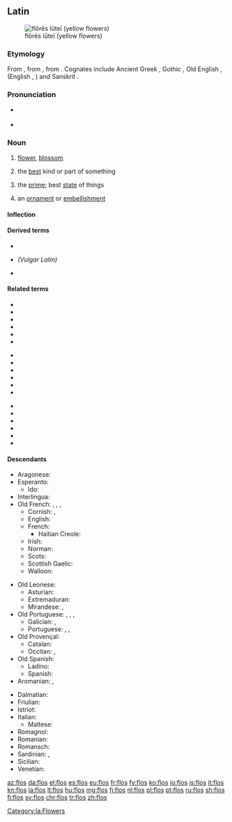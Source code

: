 ==Latin==
[[Image:Gagea probably bohemica seglea.JPG|thumb|flōrēs lūteī (yellow flowers)]]

===Etymology===
From {{etyl|itc-pro|la}} {{m|itc-pro|*flōs}}, from {{etyl|ine-pro|la}} {{m|ine-pro|*bʰleh₃-||flower, blossom}}, from {{m|ine-pro|*bʰel-||to bloom}}. Cognates include Ancient Greek {{m|grc|φύλλον}}, Gothic {{term|sc=Goth|𐌱𐌻𐍉𐌼𐌰|lang=got}}, Old English {{m|ang|blōstm}}, {{term|blæd||leaf|lang=ang}} (English {{term|blossom|lang=en}}, {{term|blade|lang=en}}) and Sanskrit {{m|sa|फुलम्}}.

===Pronunciation===
* {{a|Classical}} {{IPA|/floːs/|lang=la}}
* {{audio|la-cls-flos.ogg|Audio (Classical)|lang=la}}

===Noun===
{{la-noun|flōs||flōris|m|third}}

# [[flower]], [[blossom]]
# {{context|figuratively|lang=la}} the [[best]] kind or part of something
# {{context|figuratively|lang=la}} the [[prime]]; best [[state]] of things
# {{context|figuratively|lang=la}} an [[ornament]] or [[embellishment]]

====Inflection====
{{la-decl-3rd|flōs|flōr}}

====Derived terms====
* {{l|la|flōreō}}
* {{l|la|*flōriculus}} ''(Vulgar Latin)''
* {{l|la|flōsculus}}

====Related terms====
{{top3}}
* {{l|la|Flōra}}
* {{l|la|flōrālia}}
* {{l|la|flōrēns}}
* {{l|la|flōrenter}}
* {{l|la|flōrentes}}
* {{l|la|flōrescō}}
{{mid3}}
* {{l|la|flōreus}}
* {{l|la|flōricomus}}
* {{l|la|flōridē}}
* {{l|la|flōridulus}}
* {{l|la|flōrifer}}
* {{l|la|flōrigenus}}
{{mid3}}
* {{l|la|flōriger}}
* {{l|la|flōritiō}}
* {{l|la|flōrōsus}}
* {{l|la|flōrulentus}}
* {{l|la|flosculē}}
* {{l|la|flosculus}}
{{bottom}}

====Descendants====
{{top3}}
* Aragonese: {{l|an|flor}}
* Esperanto: {{l|eo|floro}}
** Ido: {{l|io|floro}}
* Interlingua: {{l|ia|flor}}
* Old French: {{l|fro|flor}}, {{l|fro|fleur}}, {{l|fro|flour}}, {{l|fro|flur}}
** Cornish: {{l|kw|flour}}, {{l|kw|flowr}}
** English: {{l|en|flower}}
** French: {{l|fr|fleur}}
*** Haitian Creole: {{l|ht|flè}}
** Irish: {{l|ga|plúr}}
** Norman: {{l|nrf|flieur}}
** Scots: {{l|sco|flour}}
** Scottish Gaelic: {{l|gd|flùr}}
** Walloon: {{l|wa|fleur}}
{{mid3}}
* Old Leonese:
** Asturian: {{l|ast|flor}}
** Extremaduran: {{l|ext|frol}}
** Mirandese: {{l|mwl|frol}}, {{l|mwl|flor}}
* Old Portuguese: {{l|roa-opt|flor}}, {{l|roa-opt|fror}}, {{l|roa-opt|frol}}, {{l|roa-opt|*chor}}
** Galician: {{l|gl|flor}}, {{l|gl|chor}}
** Portuguese: {{l|pt|flor}}, {{l|pt|frol}}, {{l|pt|chor}}
* Old Provençal: {{l|pro|flor}}
** Catalan: {{l|ca|flor}}
** Occitan: {{l|oc|hlor}}, {{l|oc|flour}}
* Old Spanish: {{l|osp|flor}}
** Ladino: {{l|lad|flor}}
** Spanish: {{l|es|flor}}
* Aromanian: {{l|rup|floari}}, {{l|rup|floarã}}
{{mid3}}
* Dalmatian: {{l|dlm|fiaur}}
* Friulian: {{l|fur|flôr}}
* Istriot: {{l|ist|fiuri}}
* Italian: {{l|it|fiore}}
** Maltese: {{l|mt|fjura}}
* Romagnol: {{l|rgn|fjór}}
* Romanian: {{l|ro|floare}}
* Romansch: {{l|rm|flur}}
* Sardinian: {{l|sc|fiòre}}, {{l|sc|flore}}
* Sicilian: {{l|scn|ciuri}}
* Venetian: {{l|vec|fior}}
{{bottom}}

[[Category:la:Flowers]]

[[az:flos]]
[[da:flos]]
[[el:flos]]
[[es:flos]]
[[eu:flos]]
[[fr:flos]]
[[fy:flos]]
[[ko:flos]]
[[io:flos]]
[[is:flos]]
[[it:flos]]
[[kn:flos]]
[[la:flos]]
[[lt:flos]]
[[hu:flos]]
[[mg:flos]]
[[fj:flos]]
[[nl:flos]]
[[pl:flos]]
[[pt:flos]]
[[ru:flos]]
[[sh:flos]]
[[fi:flos]]
[[sv:flos]]
[[chr:flos]]
[[tr:flos]]
[[zh:flos]]